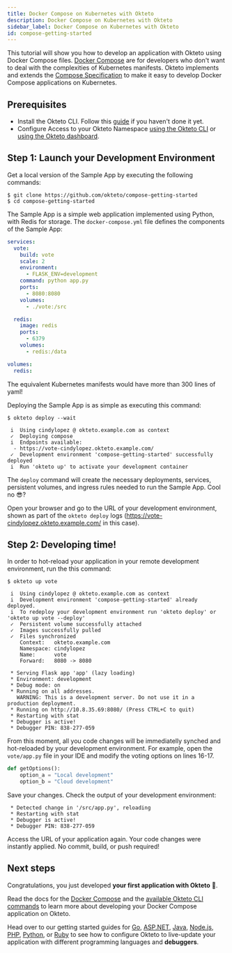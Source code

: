 ```yaml
---
title: Docker Compose on Kubernetes with Okteto
description: Docker Compose on Kubernetes with Okteto
sidebar_label: Docker Compose on Kubernetes with Okteto
id: compose-getting-started
---
```



This tutorial will show you how to develop an application with Okteto using Docker Compose files.
[Docker Compose](reference/docker-compose.mdx) are for developers who don't want to deal with the complexities of Kubernetes manifests.
Okteto implements and extends the [Compose Specification](https://github.com/compose-spec/compose-spec) to make it easy to develop Docker Compose applications on Kubernetes.

## Prerequisites

- Install the Okteto CLI. Follow this [guide](core/using-okteto-cli.mdx) if you haven't done it yet.
- Configure Access to your Okteto Namespace [using the Okteto CLI](core/credentials/kubernetes-credentials.mdx#download-your-kubernetes-credentials-using-the-okteto-cli) or [using the Okteto dashboard](core/credentials/kubernetes-credentials.mdx#download-your-kubernetes-credentials-from-the-okteto-cloud-ui).

## Step 1: Launch your Development Environment

Get a local version of the Sample App by executing the following commands:

```console
$ git clone https://github.com/okteto/compose-getting-started
$ cd compose-getting-started
```

The Sample App is a simple web application implemented using Python, with Redis for storage.
The `docker-compose.yml` file defines the components of the Sample App:

```yaml
services:
  vote:
    build: vote
    scale: 2
    environment:
      - FLASK_ENV=development
    command: python app.py
    ports:
      - 8080:8080
    volumes:
      - ./vote:/src

  redis:
    image: redis
    ports:
      - 6379
    volumes:
      - redis:/data

volumes:
  redis:
```

The equivalent Kubernetes manifests would have more than 300 lines of yaml!

Deploying the Sample App is as simple as executing this command:

```console
$ okteto deploy --wait
```

```console
 i  Using cindylopez @ okteto.example.com as context
 ✓  Deploying compose
 i  Endpoints available:
  - https://vote-cindylopez.okteto.example.com/
 ✓  Development environment 'compose-getting-started' successfully deployed
 i  Run 'okteto up' to activate your development container
```

The `deploy` command will create the necessary deployments, services, persistent volumes, and ingress rules needed to run the Sample App.  Cool no 😎?

Open your browser and go to the URL of your development environment, shown as part of the `okteto deploy` logs (https://vote-cindylopez.okteto.example.com/ in this case).

## Step 2: Developing time!

In order to hot-reload your application in your remote development environment, run the this command:

```console
$ okteto up vote
```

```
 i  Using cindylopez @ okteto.example.com as context
 i  Development environment 'compose-getting-started' already deployed.
 i  To redeploy your development environment run 'okteto deploy' or 'okteto up vote --deploy'
 ✓  Persistent volume successfully attached
 ✓  Images successfully pulled
 ✓  Files synchronized
    Context:   okteto.example.com
    Namespace: cindylopez
    Name:      vote
    Forward:   8080 -> 8080

 * Serving Flask app 'app' (lazy loading)
 * Environment: development
 * Debug mode: on
 * Running on all addresses.
   WARNING: This is a development server. Do not use it in a production deployment.
 * Running on http://10.8.35.69:8080/ (Press CTRL+C to quit)
 * Restarting with stat
 * Debugger is active!
 * Debugger PIN: 838-277-059
```

From this moment, all you code changes will be immediatelly synched and hot-reloaded by your development environment.
For example, open the `vote/app.py` file in your IDE and modify the voting options on lines 16-17.

```python
def getOptions():
    option_a = "Local development"
    option_b = "Cloud development"
```

Save your changes. Check the output of your development environment:

```console
 * Detected change in '/src/app.py', reloading
 * Restarting with stat
 * Debugger is active!
 * Debugger PIN: 838-277-059
```

Access the URL of your application again.
Your code changes were instantly applied. No commit, build, or push required!


## Next steps

Congratulations, you just developed **your first application with Okteto** 🚀.

Read the docs for the [Docker Compose](reference/docker-compose.mdx) and the [available Okteto CLI commands](reference/cli.mdx) to learn more about developing your Docker Compose application on Okteto.

Head over to our getting started guides for [Go](samples/golang.mdx#step-4-debug-directly-in-okteto-cloud), [ASP.NET](samples/aspnetcore.mdx#step-4-debug-directly-in-okteto-cloud), [Java](samples/java.mdx#step-4-debug-directly-in-okteto-cloud), [Node.js](samples/node.mdx#step-4-debug-directly-in-okteto-cloud), [PHP](samples/php.mdx#step-4-debug-directly-in-okteto-cloud), [Python](samples/python.mdx#step-4-debug-directly-in-okteto-cloud), or [Ruby](samples/ruby.mdx#step-4-debug-directly-in-okteto-cloud) to see how to configure Okteto to live-update your application with different programming languages and **debuggers**.
